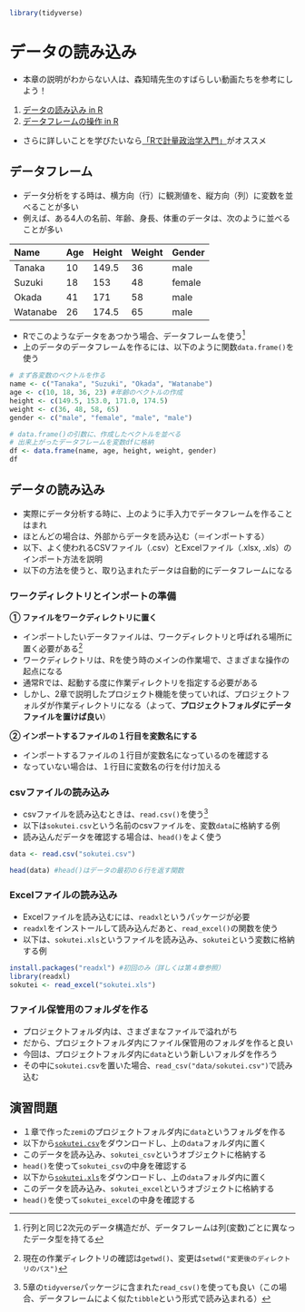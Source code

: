 ```r
library(tidyverse)
```

# データの読み込み

- 本章の説明がわからない人は、森知晴先生のすばらしい動画たちを参考にしよう！
1. [データの読み込み in R](https://youtu.be/FugazO_rL7c)  
1. [データフレームの操作 in R](https://youtu.be/96AZJmGNass)  

- さらに詳しいことを学びたいなら[「Rで計量政治学入門」](https://shohei-doi.github.io/quant_polisci/index.html)がオススメ

## データフレーム

- データ分析をする時は、横方向（行）に観測値を、縦方向（列）に変数を並べることが多い
- 例えば、ある4人の名前、年齢、身長、体重のデータは、次のように並べることが多い

|Name|Age|Height|Weight|Gender|
|:----|:----|:----|:----|:----|
|Tanaka|10|149.5|36|male|
|Suzuki|18|153|48|female|
|Okada|41|171|58|male|
|Watanabe|26|174.5|65|male|


- Rでこのようなデータをあつかう場合、データフレームを使う[^1]
- 上のデータのデータフレームを作るには、以下のように関数`data.frame()`を使う

```r
# まず各変数のベクトルを作る
name <- c("Tanaka", "Suzuki", "Okada", "Watanabe")
age <- c(10, 18, 36, 23) #年齢のベクトルの作成
height <- c(149.5, 153.0, 171.0, 174.5)
weight <- c(36, 48, 58, 65)
gender <- c("male", "female", "male", "male") 

# data.frame()の引数に、作成したベクトルを並べる
# 出来上がったデータフレームを変数dfに格納
df <- data.frame(name, age, height, weight, gender)
df
```


## データの読み込み

- 実際にデータ分析する時に、上のように手入力でデータフレームを作ることはまれ
- ほとんどの場合は、外部からデータを読み込む（＝インポートする）
- 以下、よく使われるCSVファイル（.csv）とExcelファイル（.xlsx, .xls）のインポート方法を説明
- 以下の方法を使うと、取り込まれたデータは自動的にデータフレームになる

### ワークディレクトリとインポートの準備

**① ファイルをワークディレクトリに置く**  
  
- インポートしたいデータファイルは、ワークディレクトリと呼ばれる場所に置く必要がある[^2]
- ワークディレクトリは、Rを使う時のメインの作業場で、さまざまな操作の起点になる
- 通常Rでは、起動する度に作業ディレクトリを指定する必要がある
- しかし、2章で説明したプロジェクト機能を使っていれば、プロジェクトフォルダが作業ディレクトリになる（よって、**プロジェクトフォルダにデータファイルを置けば良い**）  
  
**② インポートするファイルの１行目を変数名にする**   
  
- インポートするファイルの１行目が変数名になっているのを確認する
- なっていない場合は、１行目に変数名の行を付け加える

### csvファイルの読み込み

- csvファイルを読み込むときは、`read.csv()`を使う[^3]
- 以下は`sokutei.csv`という名前のcsvファイルを、変数`data`に格納する例
- 読み込んだデータを確認する場合は、`head()`をよく使う


```r
data <- read.csv("sokutei.csv")

head(data) #head()はデータの最初の６行を返す関数
```

### Excelファイルの読み込み

- Excelファイルを読み込むには、`readxl`というパッケージが必要
- `readxl`をインストールして読み込んだあと、`read_excel()`の関数を使う
- 以下は、`sokutei.xls`というファイルを読み込み、`sokutei`という変数に格納する例

```r
install.packages("readxl") #初回のみ（詳しくは第４章参照）
library(readxl)
sokutei <- read_excel("sokutei.xls")
```

### ファイル保管用のフォルダを作る

- プロジェクトフォルダ内は、さまざまなファイルで溢れがち
- だから、プロジェクトフォルダ内にファイル保管用のフォルダを作ると良い
- 今回は、プロジェクトフォルダ内に`data`という新しいフォルダを作ろう
- その中に`sokutei.csv`を置いた場合、`read_csv("data/sokutei.csv")`で読み込む

## 演習問題
  
- １章で作った`zemi`のプロジェクトフォルダ内に`data`というフォルダを作る
- 以下から[`sokutei.csv`](https://www.dropbox.com/s/8fy2dbnurinract/shitaisokutei.csv?dl=0 )をダウンロードし、上の`data`フォルダ内に置く
- このデータを読み込み、`sokutei_csv`というオブジェクトに格納する
- `head()`を使って`sokutei_csv`の中身を確認する
- 以下から[`sokutei.xls`](https://www.dropbox.com/s/m4m4etyd81pnpq6/sokutei.xls?dl=0)をダウンロードし、上の`data`フォルダ内に置く
- このデータを読み込み、`sokutei_excel`というオブジェクトに格納する
- `head()`を使って`sokutei_excel`の中身を確認する


<!-- ```{r} -->
<!-- sokutei_csv <- read.csv("data/sokutei.csv") -->
<!-- head(sokutei_csv) -->
<!-- #install.packages("readxl") #初回のみ（詳しくは第４章参照） -->
<!-- library(readxl) -->
<!-- sokutei_excel <- read_excel("data/sokutei.xls") -->
<!-- head(sokutei_excel) -->
<!-- ``` -->



[^1]: 行列と同じ2次元のデータ構造だが、データフレームは列(変数)ごとに異なったデータ型を持てる
[^2]: 現在の作業ディレクトリの確認は`getwd()`、変更は`setwd("変更後のディレクトリのパス")`
[^3]: 5章の`tidyverse`パッケージに含まれた`read_csv()`を使っても良い（この場合、データフレームによく似た`tibble`という形式で読み込まれる）